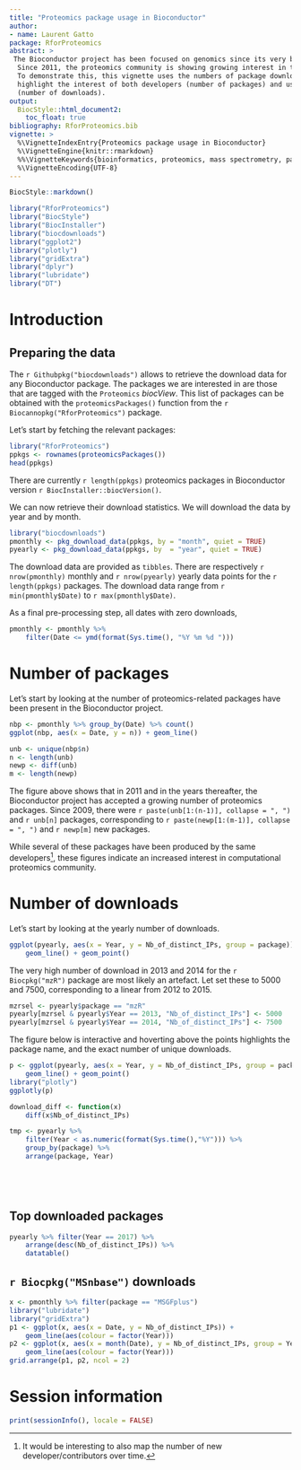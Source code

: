 ```yaml
---
title: "Proteomics package usage in Bioconductor"
author: 
- name: Laurent Gatto
package: RforProteomics
abstract: >
 The Bioconductor project has been focused on genomics since its very beginning. 
  Since 2011, the proteomics community is showing growing interest in the project. 
  To demonstrate this, this vignette uses the numbers of package download to 
  highlight the interest of both developers (number of packages) and users 
  (number of downloads).
output:
  BiocStyle::html_document2:
    toc_float: true
bibliography: RforProteomics.bib
vignette: >
  %\VignetteIndexEntry{Proteomics package usage in Bioconductor}
  %\VignetteEngine{knitr::rmarkdown}
  %%\VignetteKeywords{bioinformatics, proteomics, mass spectrometry, package}
  %\VignetteEncoding{UTF-8}
---
```


```r
BiocStyle::markdown()
```

```r
library("RforProteomics")
library("BiocStyle")
library("BiocInstaller")
library("biocdownloads")
library("ggplot2")
library("plotly")
library("gridExtra")
library("dplyr")
library("lubridate")
library("DT")
```

# Introduction

## Preparing the data {-}

The `r Githubpkg("biocdownloads")` allows to retrieve the download
data for any Bioconductor package. The packages we are interested in
are those that are tagged with the `Proteomics` *biocView*. This list
of packages can be obtained with the `proteomicsPackages()` function
from the `r Biocannopkg("RforProteomics")` package.

Let's start by fetching the relevant packages:

```r
library("RforProteomics")
ppkgs <- rownames(proteomicsPackages())
head(ppkgs)
```

There are currently `r length(ppkgs)` proteomics packages in
Bioconductor version `r BiocInstaller::biocVersion()`.

We can now retrieve their download statistics. We will download the
data by year and by month.

```r
library("biocdownloads")
pmonthly <- pkg_download_data(ppkgs, by = "month", quiet = TRUE)
pyearly <- pkg_download_data(ppkgs, by  = "year", quiet = TRUE)
```

The download data are provided as `tibbles`. There are respectively
`r nrow(pmonthly)` monthly and `r nrow(pyearly)` yearly data points
for the `r length(ppkgs)` packages. The download data range from 
`r min(pmonthly$Date)` to `r max(pmonthly$Date)`. 

As a final pre-processing step, all dates with zero downloads, 

```r
pmonthly <- pmonthly %>%
    filter(Date <= ymd(format(Sys.time(), "%Y %m %d ")))
```

# Number of packages

Let's start by looking at the number of proteomics-related packages
have been present in the Bioconductor project. 

```r
nbp <- pmonthly %>% group_by(Date) %>% count()
ggplot(nbp, aes(x = Date, y = n)) + geom_line()
```

```r
unb <- unique(nbp$n)
n <- length(unb)
newp <- diff(unb)
m <- length(newp)
```
The figure above shows that in 2011 and in the years thereafter, the
Bioconductor project has accepted a growing number of proteomics
packages. Since 2009, there were `r paste(unb[1:(n-1)], collapse = ", ")`
and `r unb[n]` packages, corresponding to 
`r paste(newp[1:(m-1)], collapse = ", ")` and `r newp[m]` new packages.

While several of these packages have been produced by the same
developers^[It would be interesting to also map the number of new
developer/contributors over time.], these figures indicate an
increased interest in computational proteomics community.

# Number of downloads 

Let's start by looking at the yearly number of downloads. 

```r
ggplot(pyearly, aes(x = Year, y = Nb_of_distinct_IPs, group = package)) +
    geom_line() + geom_point()
```

The very high number of download in 2013 and 2014 for the 
`r Biocpkg("mzR")` package are most likely an artefact. Let set these
to 5000 and 7500, corresponding to a linear from 2012 to 2015.

```r
mzrsel <- pyearly$package == "mzR"
pyearly[mzrsel & pyearly$Year == 2013, "Nb_of_distinct_IPs"] <- 5000
pyearly[mzrsel & pyearly$Year == 2014, "Nb_of_distinct_IPs"] <- 7500
```

The figure below is interactive and hoverting above the points
highlights the package name, and the exact number of unique downloads.

```r
p <- ggplot(pyearly, aes(x = Year, y = Nb_of_distinct_IPs, group = package)) +
    geom_line() + geom_point()
library("plotly")
ggplotly(p)
```

```r

download_diff <- function(x)
    diff(x$Nb_of_distinct_IPs)

tmp <- pyearly %>%
    filter(Year < as.numeric(format(Sys.time(),"%Y"))) %>% 
    group_by(package) %>%
    arrange(package, Year)


    



```

## Top downloaded packages

```r
pyearly %>% filter(Year == 2017) %>%
    arrange(desc(Nb_of_distinct_IPs)) %>%
    datatable()
```

## `r Biocpkg("MSnbase")` downloads

```r
x <- pmonthly %>% filter(package == "MSGFplus")
library("lubridate")
library("gridExtra")
p1 <- ggplot(x, aes(x = Date, y = Nb_of_distinct_IPs)) +
    geom_line(aes(colour = factor(Year)))
p2 <- ggplot(x, aes(x = month(Date), y = Nb_of_distinct_IPs, group = Year)) +
    geom_line(aes(colour = factor(Year)))
grid.arrange(p1, p2, ncol = 2)
```


# Session information

```r
print(sessionInfo(), locale = FALSE)
```
